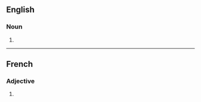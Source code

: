 {{also|piss-ants|piss ants}}

==English==

===Noun===
{{head|en|noun plural form}}

# {{plural of|pissant|lang=en}}

----
==French==

===Adjective===
{{fr-adj-form}}

# {{masculine plural of|pissant|lang=fr}}
{{rfc-auto}}